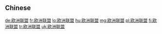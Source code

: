 {{also|歐洲聯盟}}
==Chinese==
{{zh-see|歐洲聯盟}}

[[de:欧洲联盟]]
[[fr:欧洲联盟]]
[[lo:欧洲联盟]]
[[hu:欧洲联盟]]
[[mg:欧洲联盟]]
[[pl:欧洲联盟]]
[[fi:欧洲联盟]]
[[tr:欧洲联盟]]
[[uk:欧洲联盟]]